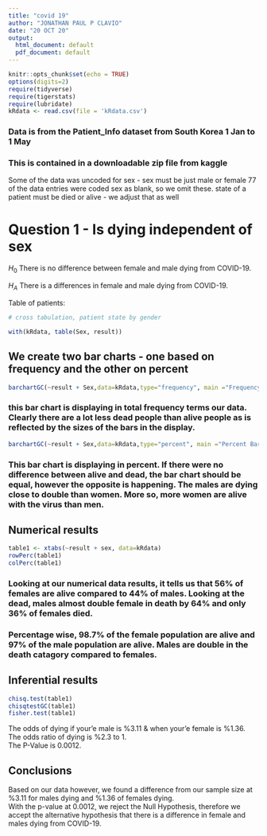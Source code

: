 ```yaml
---
title: "covid 19"
author: "JONATHAN PAUL P CLAVIO"
date: "20 OCT 20"
output:
  html_document: default
  pdf_document: default
---
```


```r
knitr::opts_chunk$set(echo = TRUE)
options(digits=2)
require(tidyverse)
require(tigerstats)
require(lubridate)
kRdata <- read.csv(file = 'kRdata.csv')
```
### Data is from the Patient_Info dataset from South Korea 1 Jan to 1 May 
### This is contained in a downloadable zip file from kaggle

Some of the data was uncoded for sex - sex must be just male or female
77 of the data entries were coded sex  as blank, so we omit these.
state of a patient must be died or alive - we adjust that as well   
  
# Question 1 - Is dying independent of sex

$H_0$ There is no difference between female and male dying from COVID-19.  

$H_A$ There is a differences in female and male dying from COVID-19.  


Table of patients:
```r

# cross tabulation, patient state by gender

with(kRdata, table(Sex, result))

```

## We create two bar charts - one based on frequency and the other on percent

```r
barchartGC(~result + Sex,data=kRdata,type="frequency", main ="Frequency Bar Chart")
```

  
### this bar chart is displaying in total frequency terms our data.  Clearly there are a lot less dead people than alive people as is reflected by the sizes of the bars in the display.  


```r
barchartGC(~result + Sex,data=kRdata,type="percent", main ="Percent Bar Chart")
```

### This bar chart is displaying in percent. If there were no difference between alive and dead, the bar chart should be equal, however the opposite is happening. The males are dying close to double than women. More so, more women are alive with the virus than men.


  
## Numerical results

```r
table1 <- xtabs(~result + sex, data=kRdata)
rowPerc(table1)
colPerc(table1)
```

### Looking at our numerical data results, it tells us that 56% of females are alive compared to 44% of males. Looking at the dead, males almost double female in death by 64% and only 36% of females died. 

### Percentage wise, 98.7% of the female population are alive and 97% of the male population are alive. Males are double in the death catagory compared to females.  


## Inferential results 

```r
chisq.test(table1)
chisqtestGC(table1)
fisher.test(table1)
```

The odds of dying if your'e male is %3.11 & when your'e female is %1.36.  
The odds ratio of dying is %2.3 to 1.  
The P-Value is 0.0012.   
  
## Conclusions

Based on our data however, we found a difference from our sample size at %3.11 for males dying and %1.36 of females dying.  
With the p-value at 0.0012, we reject the Null Hypothesis, therefore we accept the alternative hypothesis that there is a difference in female and males dying from COVID-19.